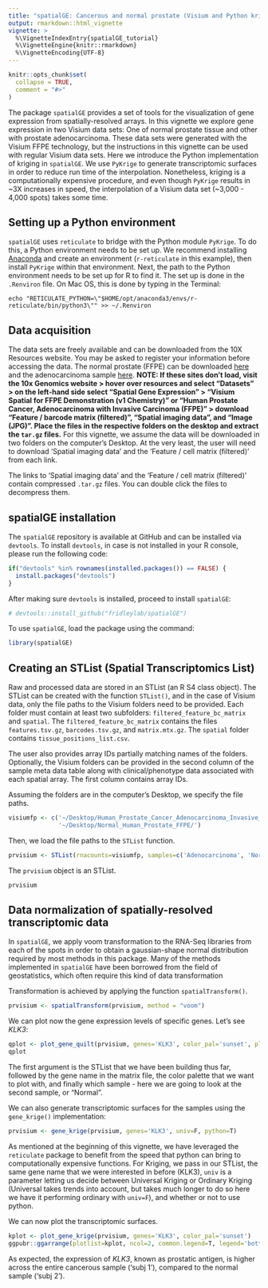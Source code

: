 ```yaml
---
title: "spatialGE: Cancerous and normal prostate (Visium and Python kriging)"
output: rmarkdown::html_vignette
vignette: >
  %\VignetteIndexEntry{spatialGE_tutorial}
  %\VignetteEngine{knitr::rmarkdown}
  %\VignetteEncoding{UTF-8}
---
```


```r
knitr::opts_chunk$set(
  collapse = TRUE,
  comment = "#>"
)
```

The package `spatialGE` provides a set of tools for the visualization of gene expression from 
spatially-resolved arrays. In this vignette we explore gene expression in two Visium
data sets: One of normal prostate tissue and other with prostate adenocarcinoma. 
These data sets were generated with the Visium FFPE technology, but the instructions
in this vignette can be used with regular Visium data sets. Here we introduce the Python 
implementation of kriging in `spatialGE`. We use `PyKrige` to generate transcriptomic surfaces
in order to reduce run time of the interpolation. Nonetheless, kriging is a computationally 
expensive procedure, and even though `PyKrige` results in ~3X increases in speed, the 
interpolation of a Visium data set (~3,000 - 4,000 spots) takes some time.

## Setting up a Python environment
`spatialGE` uses `reticulate` to bridge with the Python module `PyKrige`. To do this,
a Python environment needs to be set up. We recommend installing [Anaconda](https://www.anaconda.com/products/individual)
and create an environment (`r-reticulate` in this example), then install `PyKrige`
within that environment. Next, the path to the Python environment needs to be set up
for R to find it. The set up is done in the `.Renviron` file. On Mac OS, this is done by
typing in the Terminal:

```
echo "RETICULATE_PYTHON=\"$HOME/opt/anaconda3/envs/r-reticulate/bin/python3\"" >> ~/.Renviron
```

## Data acquisition
The data sets are freely available and can be downloaded from the 10X Resources 
website. You may be asked to register your information before accessing the data.
The normal prostate (FFPE) can be downloaded [here](https://www.10xgenomics.com/resources/datasets/normal-human-prostate-ffpe-1-standard)
and the adenocarcinoma sample [here](https://www.10xgenomics.com/resources/datasets/human-prostate-cancer-adenocarcinoma-with-invasive-carcinoma-ffpe-1-standard). **NOTE: If these sites don't load, visit the 10x Genomics website > hover over resources and select "Datasets" > on the left-hand side select "Spatial Gene Expression" > "Visium Spatial for FFPE Demonstration (v1 Chemistry)" or "Human Prostate Cancer, Adenocarcinoma with Invasive Carcinoma (FFPE)" > download "Feature / barcode matrix (filtered)", "Spatial imaging data", and "Image (JPG)". Place the files in the respective folders on the desktop and extract the `tar.gz` files.** For this vignette, we assume the data will
be downloaded in two folders on the computer's Desktop. At the very least, the user
will need to download 'Spatial imaging data' and the 'Feature / cell matrix (filtered)'
from each link.

The links to 'Spatial imaging data' and the 'Feature / cell matrix (filtered)' contain 
compressed `.tar.gz` files. You can double click the files to decompress them.

## spatialGE installation
The `spatialGE` repository is available at GitHub and can be installed via `devtools`.
To install `devtools`, in case is not installed in your R console, please run the 
following code:
```r
if("devtools" %in% rownames(installed.packages()) == FALSE) {
  install.packages("devtools")
}
```

After making sure `devtools` is installed, proceed to install `spatialGE`:
```r
# devtools::install_github("fridleylab/spatialGE")
```

To use `spatialGE`, load the package using the command:
```r
library(spatialGE)
```

## Creating an STList (Spatial Transcriptomics List)
Raw and processed data are stored in an STList (an R S4 class object). The STList
can be created with the function `STList()`, and in the case of Visium data, only 
the file paths to the Visium folders need to be provided. Each folder must contain at
least two subfolders: `filtered_feature_bc_matrix` and `spatial`. The `filtered_feature_bc_matrix`
contains the files `features.tsv.gz`, `barcodes.tsv.gz`, and `matrix.mtx.gz`. The `spatial`
folder contains `tissue_positions_list.csv`.

The user also provides array IDs partially matching names of the folders. Optionally, 
the Visium folders can be provided in the second column of the sample meta data table 
along with clinical/phenotype data associated with each spatial array. The first 
column contains array IDs.

Assuming the folders are in the computer's Desktop, we specify the file paths.
```r
visiumfp <- c('~/Desktop/Human_Prostate_Cancer_Adenocarcinoma_Invasive_Carcinoma_FFPE/',
              '~/Desktop/Normal_Human_Prostate_FFPE/')
```

Then, we load the file paths to the `STList` function.
```r
prvisium <- STList(rnacounts=visiumfp, samples=c('Adenocarcinoma', 'Normal'))
```

The `prvisium` object is an STList.
```r
prvisium
```

## Data normalization of spatially-resolved transcriptomic data
In `spatialGE`, we apply voom transformation to the RNA-Seq libraries from each of the 
spots in order to obtain a gaussian-shape normal distribution required by most methods 
in this package. Many of the methods implemented in `spatialGE` have been borrowed 
from the field of geostatistics, which often require this kind of data transformation

Transformation is achieved by applying the function `spatialTransform()`.
```r
prvisium <- spatialTransform(prvisium, method = "voom")
```

We can plot now the gene expression levels of specific genes. Let's see _KLK3_:
```r
qplot <- plot_gene_quilt(prvisium, genes='KLK3', color_pal='sunset', plot_who=2)
qplot
```

The first argument is the STList that we have been building thus far, followed by the gene name in the matrix file, the color palette that we want to plot with, and finally which sample - here we are going to look at the second sample, or "Normal".

We can also generate transcriptomic surfaces for the samples using the `gene_krige()`
implementation:
```r
prvisium <- gene_krige(prvisium, genes='KLK3', univ=F, python=T)
```

As mentioned at the beginning of this vignette, we have leveraged the `reticulate` package to benefit from the speed that python can bring to computationally expensive functions. For Kriging, we pass in our STList, the same gene name that we were interested in before (KLK3), `univ` is a parameter letting us decide between Universal Kriging or Ordinary Kriging (Universal takes trends into account, but takes much longer to do so here we have it performing ordinary with `univ=F`), and whether or not to use python.

We can now plot the transcriptomic surfaces.

```r
kplot <- plot_gene_krige(prvisium, genes='KLK3', color_pal='sunset')
ggpubr::ggarrange(plotlist=kplot, ncol=2, common.legend=T, legend='bottom')
```

As expected, the expression of _KLK3_, known as prostatic antigen, is higher across 
the entire cancerous sample ('subj 1'), compared to the normal sample ('subj 2').
